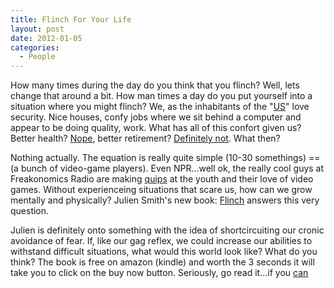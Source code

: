 ```yaml
---
title: Flinch For Your Life
layout: post
date: 2012-01-05
categories:
  - People
---
```


How many times during the day do you think that you flinch? Well, lets change
that around a bit. How man times a day do you put yourself into a situation
where you might flinch? We, as the inhabitants of the
"[US](http://www.the-joke-box.com/pictures/tomahawk-utility-belt.jpg)" love
security. Nice houses, confy jobs where we sit behind a computer and appear to
be doing quality, work. What has all of this confort given us? Better health?
[Nope](http://www.gohealthinsurance.com/blog-resources/american-health-care-info/),
better retirement? [Definitely
not](http://jobs.aol.com/articles/2011/12/15/most-employees-not-prepared-for-retirement-infographic/).
What then?

Nothing actually. The equation is really quite simple (10-30 somethings) == (a
bunch of video-game players). Even NPR...well ok, the really cool guys at
Freakonomics Radio are making
[quips](#)
at the youth and their love of video games. Without experienceing situations
that scare us, how can we grow mentally and physically? Julien Smith's new book:
[Flinch](http://www.amazon.com/s?url=search-alias=aps&field-keywords=flinch&tag=alfredapp-20)
answers this very question.

Julien is definitely onto something with the idea of shortcircuiting our cronic
avoidance of fear. If, like our gag reflex, we could increase our abilities to
withstand difficult situations, what would this world look like? What do you
think? The book is free on amazon (kindle) and worth the 3 seconds it will take
you to click on the buy now button. Seriously, go read it...if you
[can](http://youtu.be/-JFfN5pKzFU)
